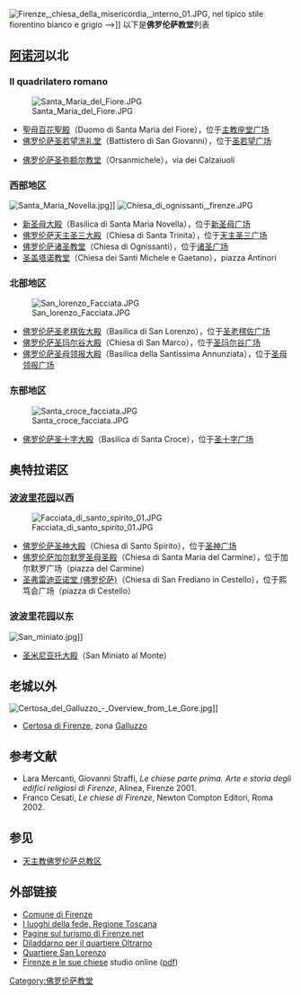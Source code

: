 [[File:Firenze,_chiesa_della_misericordia,_interno_01.JPG|thumb]], nel tipico stile fiorentino bianco e grigio -->]]
以下是'''佛罗伦萨教堂'''列表

==[[阿诺河|阿诺河]]以北==

===Il quadrilatero romano===
[[File:Santa_Maria_del_Fiore.JPG|thumb]]
<!-- ''Da [[主教座堂广场_(佛罗伦萨)|主教座堂广场]] a [[Via_Tornabuoni|Via Tornabuoni]] (esclusa) al Lungarno Acciaiuoli a Piazza dei Giudici e Via del Proconsolo. -->
*[[聖母百花聖殿|聖母百花聖殿]]（Duomo di Santa Maria del Fiore），位于[[主教座堂广场_(佛罗伦萨)|主教座堂广场]]
*[[佛罗伦萨圣若望洗礼堂|佛罗伦萨圣若望洗礼堂]]（Battistero di San Giovanni），位于[[圣若望广场_(佛罗伦萨)|圣若望广场]] 

<!-- *[[Chiesa_di_Sant'Andrea_(Firenze)|Sant'Andrea]] (distrutta)
*[[Chiesa_di_Santi_Apostoli_(Firenze)|Santi Apostoli]] in [[piazza_del_Limbo|piazza del Limbo]]
*[[Badia_Fiorentina|Badia Fiorentina]] in via del Proconsolo
*[[Chiesa_di_San_Benedetto_(Firenze)|San Benedetto]] in [[piazza_San_Benedetto|piazza San Benedetto]] (accanto a Piazza del Duomo)
*[[Chiesa_di_San_Carlo_dei_Lombardi|San Carlo dei Lombardi]] in via Calzaiuoli
*[[Chiesa_di_San_Cristoforo_degli_Adimari|San Cristoforo degli Adimari]] in via Calzaiuoli (sconsacrata)
*[[Chiesa_di_Sant'Elisabetta_(Firenze)|Sant'Elisabetta]], già ''San Michele alle Trombe'' e ''San Michele in Palco'' in piazza Sant'Elisabetta (distrutta)
*[[Chiesa_di_San_Filippo_Neri_(Firenze)|San Filippo Neri]] in [[piazza_San_Firenze|piazza San Firenze]]
*[[Chiesa_di_Santa_Maria_degli_Ughi|Santa Maria degli Ughi]] in [[piazza_Strozzi|piazza Strozzi]] (distrutta)
*[[Chiesa_di_Santa_Margherita_dei_Cerchi|Santa Margherita dei Cerchi]] in via Santa Margherita
*[[Chiesa di Santa Margherita in Santa Maria de' Ricci|Santa 
Margherita in Santa Maria de' Ricci]] in via del Corso
*[[Chiesa_di_Santa_Maria_in_Campo|Santa Maria in Campo]] in via del Proconsolo
*[[Chiesa_di_Santa_Maria_in_Campidoglio_(Firenze)|Santa Maria in Campidoglio]] (distrutta)
*[[Chiesa_di_Santa_Maria_Maggiore_(Firenze)|Santa Maria Maggiore]] in piazza Santa Maria Maggiore all'angolo con via Cerretani
*[[Chiesa_di_Santa_Maria_Sopra_Porta|Santa Maria sopra Porta]] (sconsacrata) in via Pellicceria
*[[Oratorio_dei_Buonomini_di_San_Martino|Oratorio dei Buonomini di San Martino]] nell'omonima piazzetta di San Martino vicino a via de' Magazzini-->
*[[佛罗伦萨圣弥额尔教堂|佛罗伦萨圣弥额尔教堂]]（Orsanmichele），via dei Calzaiuoli
<!-- *[[chiesa_di_San_Miniato_tra_le_torri|San Miniato tra le torri]] (distrutta)
*[[chiesa_di_San_Pier_Buonconsiglio|San Pier Buonconsiglio]] (distrutta)
*[[Chiesa_di_San_Pier_Scheraggio|San Pier Scheraggio]] (distrutta) in via della Ninna
*[[Chiesa_di_San_Romolo|San Romolo]] (distrutta) in [[领主广场|领主广场]]
*[[Chiesa_di_Santa_Reparata|Santa Reparata]] (distrutta) sotto il Duomo
*[[Chiesa_di_San_Salvatore_al_Vescovo|San Salvatore al Vescovo]] in piazza dell'Olio
*[[Santo_Stefano_al_Ponte|Santo Stefano al Ponte]] nell'omonima piazza vicino al [[老桥|老桥]]
*[[chiesa_di_San_Tommaso_(Firenze)|San Tommaso]] (distrutta) -->

===西部地区===
[[File:Santa_Maria_Novella.jpg|thumb]]]]
[[File:Chiesa_di_ognissanti,_firenze.JPG|thumb]]
*[[新圣母大殿|新圣母大殿]]（Basilica di Santa Maria Novella），位于[[新圣母广场|新圣母广场]]
*[[佛罗伦萨天主圣三大殿|佛罗伦萨天主圣三大殿]]（Chiesa di Santa Trinita），位于[[天主圣三广场|天主圣三广场]]
*[[佛罗伦萨诸圣教堂|佛罗伦萨诸圣教堂]]（Chiesa di Ognissanti），位于[[诸圣广场|诸圣广场]]
*[[圣盖塔诺教堂|圣盖塔诺教堂]]（Chiesa dei Santi Michele e Gaetano），piazza Antinori
<!-- *[[Sant'Anna_sul_Prato|Sant'Anna sul Prato]] (distrutta) in via il Prato
*[[Chiesa_dell'Adorazione_perpetua|Adorazione perpetua]] in via Bernardo Rucellai
*[[Chiesa_della_Beata_Elisabetta_Vendramini|Chiesa della Beata Elisabetta Vendramini]] in via degli Orti Oricellari
*[[Chiesa_Episcopale_Americana_di_Saint_James|Chiesa Episcopale Americana di Saint James]] in via Bernardo Rucellai
*[[Chiesa_Evangelica_Battista_(Firenze)|Chiesa Evangelica Battista]] in via Borgo Ognissanti
*[[San_Giovanni_di_Dio_(Firenze)|San Giovanni di Dio]] in via Borgo Ognissanti
*[[Chiesa_di_San_Jacopo_di_Ripoli|San Jacopo di Ripoli]] in via della Scala
*[[Chiesa_di_Santa_Lucia_sul_Prato|Santa Lucia sul Prato]] in via di Santa Lucia
*[[Santi_Maria_e_Giuseppe_sul_Prato|Santi Maria e Giuseppe sul Prato]] (sconsacrata) in via il Prato
*[[Chiesa_di_San_Pancrazio_(Firenze)|San Pancrazio]] (sconsacrata) in piazza San Pancrazio
*[[Chiesa_di_San_Paolino_(Firenze)|San Paolino]] in piazza San Paolino
*[[Oratorio_dei_Vanchetoni|Oratorio dei Vanchetoni]] in via Palazzuolo -->

===北部地区===
[[File:San_lorenzo_Facciata.JPG|thumb]]
*[[佛罗伦萨圣老楞佐大殿|佛罗伦萨圣老楞佐大殿]]（Basilica di San Lorenzo），位于[[圣老楞佐广场|圣老楞佐广场]]
*[[佛罗伦萨圣玛尔谷大殿|佛罗伦萨圣玛尔谷大殿]]（Chiesa di San Marco），位于[[圣玛尔谷广场_(佛罗伦萨)|圣玛尔谷广场]]
*[[佛罗伦萨圣母领报大殿|佛罗伦萨圣母领报大殿]]（Basilica della Santissima Annunziata），位于[[圣母领报广场|圣母领报广场]]

<!-- *[[Chiesa_di_Sant'Agata_(Firenze)|Sant'Agata]] in via San Gallo
*[[Cenacolo_di_Sant'Apollonia|Sant'Apollonia]] in via XXVII Aprile
*[[Chiesa_Avventista_Episcopale|Chiesa Avventista Episcopale (San Basilio)]] in via San Gallo
*[[Chiesa_di_San_Barnaba_(Firenze)|San Barnaba]] in via Panicale -->
<!-- *[[Chiesa_di_Sant'Egidio_(Firenze)|Sant'Egidio]] in piazza Santa Maria Nuova
*[[Oratorio_di_Gesù_Pellegrino_(Firenze)|Gesù Pellegrino]] in via San Gallo
*[[Chiesa_di_San_Gallo_(Firenze)|San Gallo]] (distrutta) in [[piazza_della_Libertà|piazza della Libertà]]
*[[Chiesa_di_San_Giovannino_dei_Cavalieri|San Giovannino dei Cavalieri]] in via San Gallo
*[[Chiesa_di_San_Giovannino_degli_Scolopi|San Giovannino degli Scolopi]] in via Martelli
*[[Chiesa_di_San_Giuliano_(Firenze)|San Giuliano]] in via Faenza
*[[Chiesa_di_San_Giuseppe_(Via_Santa_Caterina_d'Alessandria)|San Giuseppe]] in via Santa Caterina d'Alessandria
*[[Oratorio_di_San_Giuseppe|Oratorio di San Giuseppe]] in via Sant'Antonino.
*[[Chiesa_di_San_Jacopo_in_Campo_Corbolini|San Jacopo in Campo Corbolini]] in via Faenza
*[[Casa_Famiglia_Santa_Lucia_(Firenze)|Santa Lucia]] in Borgo Pinti
*[[Chiesa_di_Santa_Maria_degli_Angeli_(Firenze)|Santa Maria degli Angeli]] (sconsacrata) in via Alfani
*[[Chiesa_di_Santa_Maria_degli_Angiolini|Santa Maria degli Angiolini]] in via della Colonna 
*[[Chiesa_di_Santa_Maria_degli_Innocenti|Santa Maria degli Innocenti]] in [[piazza_Santissima_Annunziata|piazza Santissima Annunziata]]
*[[Chiesa_di_Santa_Maria_dei_Battilani|Santa Maria dei Battilani]] in via delle Ruote (sconsacrata)
*[[Chiesa_di_Santa_Maria_Maddalena_dei_Pazzi|Santa Maria Maddalena dei Pazzi]] in Borgo Pinti
*[[Chiesa_di_San_Michele_Visdomini|San Michele Visdomini]] in piazza San Michele Visdomini
*[[Chiesa_di_Nostra_Signora_del_Sacro_Cuore|Chiesa di Nostra Signora del Sacro Cuore]] in via Santa Caterina d'Alessandria
*[[Convento_di_Sant'Orsola|Sant'Orsola]] (sconsacrata) tra via Sant'Orsola e via Panicale
*[[Oratorio_di_San_Pierino|Oratorio di San Pierino]] (sconsacrato) in via Capponi
*[[Oratorio_di_San_Silvestro|Oratorio di San Silvestro]] (distrutto) in via San Gallo
*[[Ex-monastero_di_San_Silvestro|San Silvestro]] (sconsacrata) in Borgo Pinti
*[[Oratorio_delle_Stimmate|Oratorio delle Stimmate]] in piazza San Lorenzo
*[[Oratorio_di_San_Tommaso_d'Aquino|Oratorio di San Tommaso d'Aquino]] in via della Pergola
*[[Chiesa_Valdese_(Firenze)|Chiesa Valdese (Trinity Curch)]] in via La Marmora -->

===东部地区===
[[File:Santa_croce_facciata.JPG|thumb]]
*[[佛罗伦萨圣十字大殿|佛罗伦萨圣十字大殿]]（Basilica di Santa Croce），位于[[圣十字广场|圣十字广场]]

<!-- *[[Chiesa_di_Sant'Ambrogio_(Firenze)|Sant'Ambrogio]] in piazza Sant'Ambrogio
*[[Chiesa_di_Sant'Apollinare_(Firenze)|Sant'Apollinare]] in [[piazza_San_Firenze|piazza San Firenze]] (distrutta)
*[[Oratorio_dei_Santi_Crispino_e_Crespiniano|Santi Crispino e Crespiniano]] in [[Borgo_la_Croce|Borgo la Croce]] 36
*[[Chiesa_Cristiana_Evangelica_dei_Fratelli|Chiesa Cristiana Evangelica dei Fratelli]] in via della Vigna Vecchia
*[[Ex_convento_di_San_Francesco_de'_Macci|San Francesco de' Macci]] in via de' Macci (sconsacrata)
*[[Chiesa_di_San_Giuseppe_(Firenze)|San Giuseppe]] in via San Giuseppe
*[[Chiesa_di_Santa_Maria_dei_Candeli|Santa Maria dei Candeli]] in via de' Pilastri
*[[Chiesa_di_Santa_Maria_Vergine_della_Croce_al_Tempio|Santa Maria Vergine della Croce al Tempio]] (sconsacrata) in via San Giuseppe
*[[Chiesa_di_San_Pier_Maggiore_(Firenze)|San Pier Maggiore]] in piazza San Pier Maggiore (distrutta)
*[[Oratorio_di_San_Niccolò_del_Ceppo|Oratorio di San Niccolò del Ceppo]] in via de' Pandolfini
*[[Chiesa_di_Nostra_Signora_degli_Angeli|Nostra Signora degli Angeli]] sul viale Amendola
*[[Chiesa_di_San_Procolo_(Firenze)|San Procolo]] in via de' Giraldi
*[[Chiesa_di_San_Remigio_(Firenze)|San Remigio]] in piazza San Remigio
*[[Chiesa_dei_Santi_Simone_e_Giuda|Santi Simone e Giuda]] in piazza San Simone
*[[Ex_monastero_di_Santa_Teresa|Santa Teresa]] in via della Mattoniaia (sconsacrata)
*[[Ex_monastero_di_Santa_Verdiana|Santa Verdiana]] in via dell'Agnolo (sconsacrata)
*[[Chiesa_Evangelica_Metodista_(Firenze)|Chiesa Evangelica Metodista]] (ex San Jacopo tra i Fossi) in [[via_de'_Benci|via de' Benci]] -->

==奥特拉诺区==
===[[波波里花园|波波里花园]]以西===
[[File:Facciata_di_santo_spirito_01.JPG|thumb]]
*[[佛罗伦萨圣神大殿|佛罗伦萨圣神大殿]]（Chiesa di Santo Spirito），位于[[圣神广场|圣神广场]]
*[[佛罗伦萨卡尔米内圣母大殿|佛罗伦萨加尔默罗圣母圣殿]]（Chiesa di Santa Maria del Carmine），位于加尔默罗广场（piazza del Carmine）
*[[圣弗雷迪亚诺堂_(佛罗伦萨)|圣弗雷迪亚诺堂 (佛罗伦萨)]]（Chiesa di San Frediano in Cestello），位于熙笃会广场（piazza di Cestello）

<!-- *[[Monastero_dell'Arcangelo_Raffaello|Arcangelo Raffaello]] in [[Borgo_San_Frediano|Borgo San Frediano]] e via Lorenzo Bartolini
*[[Chiesa_di_San_Carlo_dei_Barnabiti|San Carlo dei Barnabiti]] (sconsacrata) in via Sant'Agostino
*[[Chiesa_di_Santa_Elisabetta_delle_Convertite|Santa Elisabetta delle Convertite]] in [[via_de'_Serragli|via de' Serragli]]
*[[Chiesa_di_San_Felice_(Firenze)|San Felice in Piazza]] in [[piazza_San_Felice_in_Piazza|piazza San Felice in Piazza]]
*[[Santa_Felicita_di_Firenze|Santa Felicita]] in piazza Santa Felicita vicino al [[Ponte_Vecchio|Ponte Vecchio]]
*[[Chiesa_di_San_Francesco_di_Sales_(Firenze)|San Francesco di Sales]] in via dell'Orto
*[[Chiesa_di_San_Giovanni_Battista_della_Calza|San Giovanni Battista della Calza]] in piazza della Calza accanto a Porta Romana
*[[Chiesa_di_San_Jacopo_sopr'Arno|San Jacopo Soprarno]] in Borgo San Jacopo
*[[Chiesa_Anglicana_di_St._Mark|St. Mark (Chiesa anglicana)]] in [[via_Maggio|via Maggio]]
*[[Chiesa_di_Santa_Monica_(Firenze)|Santa Monica]] (sconsacrata) in via Santa Monaca vicino a [[piazza_del_Carmine|piazza del Carmine]]
*[[Chiesa_di_San_Pier_Gattolino|San Pier Gattolino]] in [[via_Romana|via Romana]]
*[[Chiesa_di_San_Salvatore_(Firenze)|San Salvatore]] (ex-convento della Nunziatina) in via della Chiesa
*[[Oratorio_di_San_Sebastiano_de'_Bini|Oratorio di San Sebastiano de' Bini]] in via Romana
*[[Chiesa_di_San_Salvatore_a_Camaldoli|San Salvatore a Camaldoli]] in [[piazza_Tasso|piazza Tasso]] (sconsacrata)
*[[San_Vincenzo_d'Annalena|San Vincenzo d'Annalena]] in via Santa Maria (sconsacrata) -->

===波波里花园以东===
[[File:San_miniato.jpg|thumb]]]]
*[[圣米尼亚托大殿|圣米尼亚托大殿]]（San Miniato al Monte）
<!-- *[[Chiesa_di_San_Salvatore_al_Monte|San Salvatore al Monte]] nell'omonima piazza vicino a San Miniato -->

<!-- *[[Chiesa_dei_Santi_Agostino_e_Cristina|Santi Agostino e Cristina]] sulla Costa Scarpuccia
*[[Chiesa_Evangelica_Luterana_(Firenze)|Chiesa Evangelica Luterana]] sul Lungarno Torrigiani
*[[Chiesa_di_San_Giorgio_alla_Costa|San Giorgio alla Costa]] sulla Costa San Giorgio
*[[Chiesa_dei_Santi_Girolamo_e_Francesco_alla_Costa|Santi Girolamo e Francesco alla Costa]] sulla Costa San Giorgio
*[[Chiesa_di_San_Leonardo_in_Arcetri|San Leonardo in Arcetri]] in via San Leonardo 
*[[Chiesa_di_Santa_Lucia_dei_Magnoli|Santa Lucia dei Magnoli]] in via de' Bardi
*[[Chiesa_di_Santa_Maria_dei_Bardi|Santa Maria dei Bardi]] in piazza di Santa Maria Sopr'Arno (distrutta)
*[[Chiesa_di_San_Niccolò_Oltrarno|San Niccolò Oltrarno]] in via San Niccolò -->

==老城以外==
<!-- ==="Di qua d'Arno"=== -->

<!-- *[[Chiesa_di_Sant'Andrea_a_Rovezzano|Sant'Andrea a Rovezzano]] in via Sant'Andrea a Rovezzano
*[[Oratorio_della_Santissima_Annunziata_(Peretola)|Santissima Annunziata]] in piazza Garibaldi a [[Peretola|Peretola]]
*[[Chiesa_di_Sant'Antonino_(Firenze)|Sant'Antonino]] in piazza Rosadi
*[[Chiesa_di_Sant'Antonio_da_Padova_(Firenze)|Sant'Antonio da Padova]] in via Filippo Corridoni
*[[Chiesa_dell'Ascensione_di_Nostro_Signore_Gesù_Cristo|Ascensione]] in via Giovanni da Empoli
*[[Chiesa_di_San_Bartolomeo_al_Gignoro|San Bartolomeo al Gignoro]] in via De Robertis
*[[Chiesa_della_Beata_Maria_Vergine_Madre_della_Divina_Provvidenza|Beata Maria Vergine Madre della Divina Provvidenza]] in via Dino Compagni
*[[Chiesa_della_Beata_Vergine_del_Buon_Consiglio|Beata Vergine del Buon Consiglio]] sul viale Don Minzoni
*[[Chiesa_della_Madonna_della_Tosse_(Firenze)|Madonna della Tosse]] in via Pier Capponi
*[[Chiesa_di_San_Biagio_a_Petriolo|San Biagio a Petriolo]] in via San Biagio a Petriolo
*[[Chiesa_di_Santa_Caterina_da_Siena_a_Coverciano|Santa Caterina da Siena a Coverciano]] in via del Mezzetta
*[[Chiesa_di_San_Cristofano|San Cristofano]] a [[Novoli_(Firenze)|Novoli]]
*[[Chiesa_di_San_Donato_in_Polverosa|San Donato in Polverosa]] in via di [[Novoli_(Firenze)|Novoli]]
*[[Cappella_Demidoff_di_San_Donato|Cappella Demidoff di San Donato]] (oggi Chiesa di Cristo) in via San Donato
*[[Chiesa_di_San_Francesco_(Firenze)|San Francesco]] in [[Piazza_Savonarola|Piazza Savonarola]]
*[[Chiesa_dei_Santi_Gervasio_e_Protasio_(Firenze)|Santi Gervasio e Protasio]] in piazza San Gervasio
*[[Chiesa_di_San_Giovanni_Battista_a_Careggi|San Giovanni Battista a Careggi]] nel viale Gaetano Pieraccini
*[[Monastero_di_San_Giovanni_Evangelista_di_Boldrone|San Giovanni Evangelista di Boldrone]] in via di Boldrone (monastero distrutto)
*[[Chiesa_dell'Immacolata_(Firenze)|L'Immacolata]] in via Paoletti
*[[Chiesa_di_San_Jacopino|San Jacopino]] in via Benedetto Marcello
*[[Chiesa_di_San_Lorenzo_a_Serpiolle|San Lorenzo a Serpiolle]] in via di Serpiolle
*[[Chiesa_di_Santa_Lucia_a_Trespiano|Santa Lucia a Trespiano]] in via Bolognese
*[[Chiesa_di_Santa_Lucia_alla_Sala|Santa Lucia alla Sala]] in via della Sala, [[Brozzi|Brozzi]]
*[[Chiesa_di_San_Marco_Vecchio|San Marco Vecchio]] in via Faentina
*[[Chiesa_di_Santa_Maria_a_Coverciano|Santa Maria a Coverciano]] in via Gabriele D'Annunzio (chiesa vecchia) e in via Manni (chiesa nuova)
*[[Chiesa_di_Santa_Maria_a_Novoli|Santa Maria a Novoli]] in via Lippi e Macia, [[Novoli_(Firenze)|Novoli]]
*[[Chiesa_di_Santa_Maria_a_Peretola|Santa Maria a Peretola]] in piazza Garibaldi, Peretola
*[[Chiesa_di_Santa_Maria_a_Quarto_(Firenze)|Santa Maria a Quarto]] in via dell'Osservatorio
*[[Chiesa_di_Santa_Maria_Assunta_(Settignano)|Santa Maria Assunta]] in piazza Tommaseo a [[Settignano|Settignano]]
*[[Chiesa_di_Santa_Maria_Ausiliatrice|Santa Maria Ausiliatrice]] in via Baracchini a [[Novoli|Novoli]]
*[[Chiesa_di_Santa_Maria_del_Fiore_a_Lapo|Santa Maria del Fiore a Lapo]] in via Faentina
*[[Chiesa_di_Santa_Maria_del_Suffragio_(Firenze)|Santa Maria del Suffragio (o del Pellegrino)]] in via Bolognese
*[[Monastero_di_Santa_Maria_Maddalena_dei_Pazzi|Monastero di Santa Maria Maddalena dei Pazzi]] in via dei Massoni a [[Careggi|Careggi]]
*[[Chiesa_di_Santa_Maria_Mater_Dei_al_Lippi|Santa Maria Mater Dei al Lippi]] in via Pietro Fanfani
*[[Chiesa_di_Santa_Maria_Regina_della_Pace|Santa Maria Regina della Pace]] in via di Caciolle
*[[Oratorio_di_Santa_Maria_Vergine_della_Pietà|Santa Maria Vergine della Pietà]] in via Pratese, zona Osmannoro
*[[Monastero_di_Santa_Marta|Santa Marta]] in via Santa Marta
*[[Chiesa_di_San_Martino_a_Brozzi|San Martino a Brozzi]] in via San Martino a Brozzi
*[[Chiesa_di_San_Martino_a_Mensola|San Martino a Mensola]] in via San Martino a Mensola
*[[Chiesa_di_San_Martino_a_Montughi|San Martino a Montughi]] in via Stibbert
*[[Chiesa_di_San_Michele_a_Castello|San Michele a Castello]] in via di San Michele a [[Castello_(Firenze)|Castello]]
*[[Chiesa_di_San_Michele_a_Rovezzano|San Michele a Rovezzano]] in via San Michele a Rovezzano
*[[Convento_delle_Suore_Montalve|Ex-convento delle Suore Montalve]] in via delle Montalve
*[[Piccola_Casa_della_Divina_Provvidenza_(Firenze)|Piccola Casa della Divina Provvidenza]] in via dei Cappuccini
*[[Chiesa_di_San_Pietro_a_Careggi|San Pietro a Careggi]] a [[Careggi|Careggi]]
*[[Chiesa_di_San_Pietro_a_Quaracchi|San Pietro a Quaracchi]] in via San Pietro a Quaracchi
*[[Chiesa_di_San_Pietro_a_Sollicciano|San Pietro a Sollicciano]] in via di Ugnano
*[[Chiesa_di_San_Pietro_a_Varlungo|San Pietro a Varlungo]] in via di Varlungo
*[[Chiesa_di_San_Pio_X_al_Sodo|San Pio X al Sodo]] in via delle Panche
*[[Chiesa_del_Preziosissimo_Sangue_di_Gesù|Preziosissimo Sangue di Gesù]] in via Boccherini
*[[Chiesa_della_Sacra_Famiglia|Sacra Famiglia]] in via Gioberti
*[[Chiesa_del_Sacro_Cuore_(Firenze)|Sacro Cuore]] in via Capo di Mondo
*[[Chiesa_del_Sacro_Cuore_al_Romito|Sacro Cuore al Romito]] in piazza Baldinucci
*[[Chiesa_di_San_Salvi|San Salvi (San Michele)]] in piazza San Salvi
*[[Chiesa_dei_Sette_Santi_Fondatori|Sette Santi Fondatori]] sul viale dei Mille
*[[Chiesa_di_San_Silvestro_a_Ruffignano|San Silvestro a Ruffignano]] in via di Ruffignano
*[[Chiesa_di_Santo_Stefano_in_Pane|Santo Stefano in Pane]] in via delle Panche
*[[Chiesino_del_Suffragio|Chiesino del Suffragio]] in via Colletta
*[[Chiesa_delle_Suore_Ausiliatrici_del_Purgatorio|Suore Ausiliatrici del Purgatorio]] in via Don Minzoni
*[[Chiesa_Russa_Ortodossa_della_Natività|Chiesa Russa Ortodossa della Natività]] in via Leone X
*[[Oratorio_della_Vannella|Oratorio della Vannella]] in via Desiderio da Settignano a [[Settignano|Settignano]]
*[[Chiesa_di_San_Zanobi_e_dei_Santi_Fiorentini|San Zanobi e i Santi Fiorentini]] in via Cento Stelle, zona [[Campo_di_Marte_(Firenze)|Campo di Marte]]
*[[Chiesa_dell'Autostrada_del_Sole|Chiesa dell'Autostrada del Sole (San Giovanni Battista)]] in zona Limite ([[Campi_Bisenzio|Campi Bisenzio]])
*[[Santuario_di_Montesenario|Santuario di Montesenario]] in località Montesenario ([[Vaglia|Vaglia]]) -->

<!-- ==="Di là d'Arno"=== -->
[[File:Certosa_del_Galluzzo_-_Overview_from_Le_Gore.jpg|thumb]]]]
*[[Certosa_di_Firenze|Certosa di Firenze]], zona [[Galluzzo|Galluzzo]]

<!-- *[[Chiesa_di_Sant'Angelo_a_Legnaia|Sant'Angelo a Legnaia]] in via Pisana
*[[Chiesa_dei_Santi_Antonio_e_Margherita|Santi Antonio e Margherita]] sul viale Michelangelo
*[[Chiesa_di_San_Bartolo_a_Cintoia|San Bartolo a Cintoia]] in via San Bartolo a Cintoia
*[[Chiesa_di_San_Bartolomeo_a_Monte_Oliveto|San Bartolomeo a Monte Oliveto]] in via Monte Oliveto
*[[Chiesa_di_San_Bartolomeo_nella_Badia_a_Ripoli|San Bartolomeo nella Badia a Ripoli]] in piazza di Badia a Ripoli
*[[Chiesa_di_Santa_Brigida_al_Paradiso|Santa Brigida al Paradiso]] in via del Paradiso
*[[Chiesa_del_Corpus_Domini_(Firenze)|Corpus Domini]] in via Reims
*[[Chiesa_del_Santissimo_Crocifisso_(Firenze)|Santissimo Crocifisso]] in via Piero di Cosimo
*[[Chiesa_di_San_Donato_in_Scopeto|San Donato in Scopeto]] (distrutta)
*[[Chiesa_di_San_Felice_a_Ema|San Felice a Ema]] in via San Felice a Ema
*[[Chiesa_di_San_Francesco_di_Paola_(Firenze)|San Francesco di Paola]] in piazza San Francesco di Paola
*[[Chiesa_di_San_Gaggio|San Gaggio]] in via Senese
*[[Chiesa_dei_Santi_Giuseppe_e_Lucia_al_Galluzzo|Santi Giuseppe e Lucia al Galluzzo]] in via Volterrana
*[[Chiesa_di_Sant'Ilario_a_Colombaia|Sant'Ilario a Colombaia]] nella via omonima
*[[Chiesa_di_San_Leone_Magno|San Leone Magno]] in via Beata Angela
*[[Chiesa_di_San_Lorenzo_a_Ponte_a_Greve|San Lorenzo a Ponte a Greve]] in via Pisana
*[[Chiesa_di_Santa_Lucia_(Firenze)|Santa Lucia]] in via del Podestà
*[[Chiesa_di_San_Marcellino_(Firenze)|San Marcellino]] in via San Marcellino
*[[Chiesa_di_Santa_Margherita_a_Montici|Santa Margherita a Montici]] in via Pian dei Giullari
*[[Oratorio_della_Madonna_della_Querce|Madonna della Querce]] in via Palazzo dei Diavoli, zona [[Isolotto|Isolotto]]
*[[Chiesa_di_Santa_Maria_a_Cintoia_(Firenze)|Santa Maria a Cintoia]] in via del Saletto
*[[Chiesa_di_Santa_Maria_a_Mantignano|Santa Maria a Mantignano]] in via di Mantignano
*[[Chiesa_di_Santa_Maria_a_Marignolle|Santa Maria a Marignolle]] in piazza di Santa Maria a Marignolle
*[[Chiesa_di_Santa_Maria_al_Pignone|Santa Maria al Pignone]] nell'omonima piazza
*[[Chiesa_di_Santa_Maria_a_Ricorboli|Santa Maria a Ricorboli]] in via Carlo Marsuppini
*[[Chiesa_di_Santa_Maria_a_Soffiano|Santa Maria a Soffiano]] a [[Soffiano|Soffiano]]
*[[Chiesa_di_Santa_Maria_e_Santa_Brigida_al_Paradiso|Santa Maria e Santa Brigida al Paradiso]] in via Benedetto Fortini
*[[Chiesa_di_Santa_Maria_della_Neve_al_Portico|Santa Maria della Neve al Portico]] in via del Podestà
*[[Chiesa_di_Santa_Maria_Madre_delle_Grazie_all'Isolotto|Santa Maria Madre delle Grazie all'Isolotto]] in piazza dell'Isolotto
*[[Chiesa_di_Maria_Mater_Misericordiae|Maria Mater Misericordiae]] in via Villani
*[[Chiesa_del_Santissimo_Nome_di_Gesù_ai_Bassi|Santissimo Nome di Gesù ai Bassi]] in via dell'Argin Grosso
*[[Chiesa_di_San_Matteo_in_Arcetri|San Matteo in Arcetri]] nell'omonima via nella zona di [[Arcetri|Arcetri]]
*[[Chiesa_di_San_Michele_a_Monteripaldi|San Michele a Monteripaldi]] nel viuzzo di [[Monteripaldi|Monteripaldi]]
*[[Chiesa_di_San_Paolo_a_Soffiano|San Paolo a Soffiano]] in via Francesco Pesellino
*[[Chiesa_di_San_Pietro_a_Monticelli|San Pietro a Monticelli]] in via di Soffiano
*[[Chiesa_di_San_Piero_in_Palco|San Piero in Palco]] in piazza Elia dalla Costa
*[[Chiesa_di_San_Piero_in_Palco_(Badia_a_Ripoli)|San Piero in Palco]] in via della Badia a Ripoli
*[[Chiesa_di_San_Quirico_a_Legnaia|San Quirico a Legnaia]] in via Pisana
*[[Chiesa_dei_Santi_Quirico_e_Giulitta_(Firenze)|Santi Quirico e Giulitta]] in via San Quirichino
*[[Chiesa_della_Resurrezione_di_Nostro_Signore_Gesù_Cristo|Resurrezione di Nostro Signore Gesù Cristo]] in via Villamagna
*[[Chiesa_di_Santo_Stefano_a_Ugnano|Santo Stefano a Ugnano]] in via di Fagna
*[[Chiesa_dei_Santi_Vito_e_Modesto_(Firenze)|Santi Vito e Modesto]] in via Monte Oliveto -->

==参考文献==
*Lara Mercanti, Giovanni Straffi, ''Le chiese parte prima. Arte e storia degli edifici religiosi di Firenze'', Alinea, Firenze 2001.
*Franco Cesati, ''Le chiese di Firenze'', Newton Compton Editori, Roma 2002.

==参见==
*[[天主教佛罗伦萨总教区|天主教佛罗伦萨总教区]]

==外部链接==
*[http://www.comune.firenze.it/ Comune di Firenze]{{Wayback|url=http://www.comune.firenze.it/ |date=20050727082653 }}
*[http://web.rete.toscana.it/Fede/ricerca.jsp I luoghi della fede, Regione Toscana]{{Wayback|url=http://web.rete.toscana.it/Fede/ricerca.jsp |date=20090413152850 }}
*[https://web.archive.org/web/20060704185952/http://www.firenze.net/turismo/ Pagine sul turismo di Firenze.net]
*[https://web.archive.org/web/20060414045626/http://diladdarno.it/ Diladdarno per il quartiere Oltrarno]
*[https://web.archive.org/web/20090131231308/http://sanlorenzo.firenze.it/index.shtml Quartiere San Lorenzo]
*[https://web.archive.org/web/20090617131510/http://www.arsetfides.com/Testi/Churches_IT.pdf Firenze e le sue chiese] studio online ([[pdf|pdf]])

[[Category:佛罗伦萨教堂|Category:佛罗伦萨教堂]]